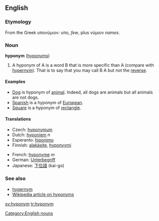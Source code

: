 ==English==
=== Etymology ===

From the Greek υπονύμιον: υπο, ''few'', plus νύμιον ''names''.

=== Noun ===
'''hyponym''' ([[hyponyms]])

#A hyponym of A is a word B that is more specific than A (compare with [[hypernym]]). That is to say that you may call B A but not the [[reverse]]. 

====Examples====
*[[Dog]] is hyponym of [[animal]]. Indeed, all dogs are animals but all animals are not dogs.
*[[Spanish]] is a hyponym of [[European]].
*[[Square]] is a hyponym of [[rectangle]].

==== Translations ====
{{top}}
*Czech: [[hyponymum]] {{n}} 
*Dutch: [[hyponiem]] ''n''
*Esperanto: [[hiponimo]]
*Finnish: [[alakäsite]], [[hyponyymi]]
{{mid}}
*French: [[hyponyme]] ''m''
*German: [[Unterbegriff]]
*Japanese: [[下位語]] (kai-go)
{{bottom}}

=== See also ===
*[[hypernym]]
*[[w:hyponym|Wikipedia article on hyponyms]]

[[sv:hyponym]]
[[tr:hyponym]]

[[Category:English nouns]]